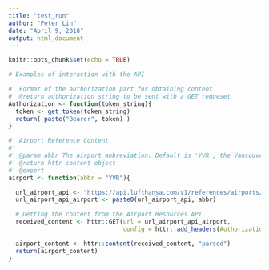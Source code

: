 ```yaml
---
title: "test_run"
author: "Peter Lin"
date: "April 9, 2018"
output: html_document
---
```


```r
knitr::opts_chunk$set(echo = TRUE)

```

```r
# Examples of interaction with the API

#' Format of the authorization part for obtaining content
#' @return authorization string to be sent with a GET requeset
Authorization <- function(token_string){
  token <- get_token(token_string)
  return( paste("Bearer", token) )
}

#' Airport Reference Content.
#'
#' @param abbr The airport abbreviation. Default is 'YVR', the Vancouver Airport
#' @return httr content object
#' @export
airport <- function(abbr = "YVR"){

  url_airport_api <- "https://api.lufthansa.com/v1/references/airports/"
  url_airport_api_airport <- paste0(url_airport_api, abbr)

  # Getting the content from the Airport Resources API
  received_content <- httr::GET(url = url_airport_api_airport,
                                config = httr::add_headers(Authorization = Authorization()))

  airport_content <- httr::content(received_content, "parsed")
  return(airport_content)
}
```

```r



```

